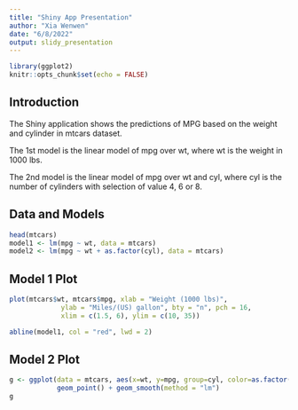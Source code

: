 ```yaml
---
title: "Shiny App Presentation"  
author: "Xia Wenwen"  
date: "6/8/2022"  
output: slidy_presentation
---
```


```r
library(ggplot2)
knitr::opts_chunk$set(echo = FALSE)
```

## Introduction

The Shiny application shows the predictions of MPG based on the weight and cylinder in mtcars dataset.  

The 1st model is the linear model of mpg over wt, where wt is the weight in 1000 lbs.  

The 2nd model is the linear model of mpg over wt and cyl, where cyl is the number of cylinders with selection of value 4, 6 or 8.  

## Data and Models
```r
head(mtcars)
model1 <- lm(mpg ~ wt, data = mtcars)
model2 <- lm(mpg ~ wt + as.factor(cyl), data = mtcars)
```

## Model 1 Plot
```r
plot(mtcars$wt, mtcars$mpg, xlab = "Weight (1000 lbs)", 
             ylab = "Miles/(US) gallon", bty = "n", pch = 16, 
             xlim = c(1.5, 6), ylim = c(10, 35))

abline(model1, col = "red", lwd = 2)
```

## Model 2 Plot
```r
g <- ggplot(data = mtcars, aes(x=wt, y=mpg, group=cyl, color=as.factor(cyl))) +
            geom_point() + geom_smooth(method = "lm")
g
```
